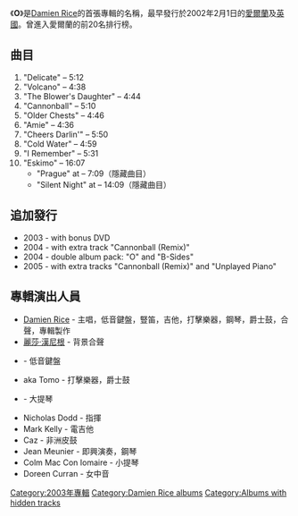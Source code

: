 {{Infobox Album  <!-- See Wikipedia:WikiProject_Albums -->
| Name        = O 
| Type        = [[專輯|專輯]] 
| Artist      = [[Damien_Rice|Damien Rice]] 
| Cover       =
| Released    = 2002, Rereleased in 2003, 2004, 2005 
| Recorded    = 2001
| Genre       = [[民間音樂|民間音樂]] 
| Length      = 61:27
| Label       = {{tsl|en|Vector Recordings|Vector Recordings|Vector Recordings}} 
| Producer    = [[Damien_Rice|Damien Rice]]
| Reviews     = 
* [[All_Music_Guide|All Music Guide]] {{rating-5|4.5}} [http://www.allmusic.com/album/o-r636131 link]
| Last album  = 
| This album  = ''O''<br />(2002)
| Next album  = ''{{tsl|en|Live From The Union Chapel|}}'' EP<br />(2003)|
}}
《'''O'''》是[[Damien_Rice|Damien Rice]]的首張專輯的名稱，最早發行於2002年2月1日的[[愛爾蘭共和國|愛爾蘭]]及[[英國|英國]]。曾進入愛爾蘭的前20名排行榜。

== 曲目 ==
#"Delicate" – 5:12
#"Volcano" – 4:38
#"The Blower's Daughter" – 4:44
#"Cannonball" – 5:10
#"Older Chests" – 4:46
#"Amie" – 4:36
#"Cheers Darlin'" – 5:50
#"Cold Water" – 4:59
#"I Remember" – 5:31
#"Eskimo" – 16:07
#* "Prague" at – 7:09（隱藏曲目）
#* "Silent Night" at – 14:09（隱藏曲目）

== 追加發行 ==
* 2003 - with bonus DVD
* 2004 - with extra track "Cannonball (Remix)"
* 2004 - double album pack: "O" and "B-Sides"
* 2005 - with extra tracks "Cannonball (Remix)" and "Unplayed Piano"

== 專輯演出人員 ==
*[[Damien_Rice|Damien Rice]] - 主唱，低音鍵盤，豎笛，吉他，打擊樂器，鋼琴，爵士鼓，合聲，專輯製作
*[[麗莎·漢尼根|麗莎·漢尼根]] - 背景合聲
*{{tsl|en|Shane Fitzsimons|Shane Fitzsimons|Shane Fitzsimons}} - 低音鍵盤
*{{tsl|en|Tom Osander|}} aka Tomo - 打擊樂器，爵士鼓
*{{tsl|en|Vyvienne Long|}} - 大提琴
*Nicholas Dodd - 指揮
*Mark Kelly - 電吉他
*Caz - 非洲皮鼓
*Jean Meunier - 即興演奏，鋼琴
*Colm Mac Con Iomaire - 小提琴
*Doreen Curran - 女中音

[[Category:2003年專輯|Category:2003年專輯]]
[[Category:Damien_Rice_albums|Category:Damien Rice albums]]
[[Category:Albums_with_hidden_tracks|Category:Albums with hidden tracks]]